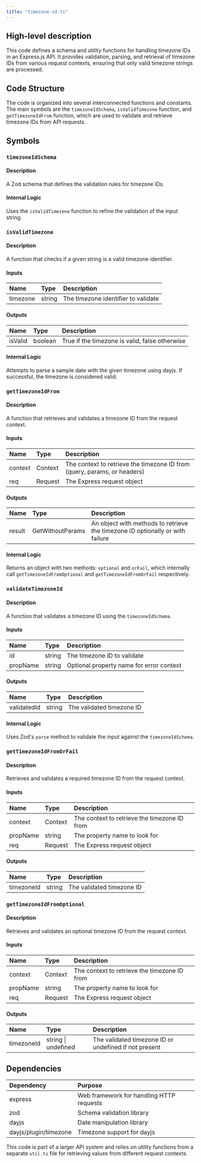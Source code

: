 ```yaml
---
title: "timezone-id.ts"
---
```


## High-level description
This code defines a schema and utility functions for handling timezone IDs in an Express.js API. It provides validation, parsing, and retrieval of timezone IDs from various request contexts, ensuring that only valid timezone strings are processed.

## Code Structure
The code is organized into several interconnected functions and constants. The main symbols are the `timezoneIdSchema`, `isValidTimezone` function, and `getTimezoneIdFrom` function, which are used to validate and retrieve timezone IDs from API requests.

## Symbols

### `timezoneIdSchema`
#### Description
A Zod schema that defines the validation rules for timezone IDs.

#### Internal Logic
Uses the `isValidTimezone` function to refine the validation of the input string.

### `isValidTimezone`
#### Description
A function that checks if a given string is a valid timezone identifier.

#### Inputs
| Name | Type | Description |
|:-----|:-----|:------------|
| timezone | string | The timezone identifier to validate |

#### Outputs
| Name | Type | Description |
|:-----|:-----|:------------|
| isValid | boolean | True if the timezone is valid, false otherwise |

#### Internal Logic
Attempts to parse a sample date with the given timezone using dayjs. If successful, the timezone is considered valid.

### `getTimezoneIdFrom`
#### Description
A function that retrieves and validates a timezone ID from the request context.

#### Inputs
| Name | Type | Description |
|:-----|:-----|:------------|
| context | Context | The context to retrieve the timezone ID from (query, params, or headers) |
| req | Request | The Express request object |

#### Outputs
| Name | Type | Description |
|:-----|:-----|:------------|
| result | GetWithoutParams | An object with methods to retrieve the timezone ID optionally or with failure |

#### Internal Logic
Returns an object with two methods: `optional` and `orFail`, which internally call `getTimezoneIdFromOptional` and `getTimezoneIdFromOrFail` respectively.

### `validateTimezoneId`
#### Description
A function that validates a timezone ID using the `timezoneIdSchema`.

#### Inputs
| Name | Type | Description |
|:-----|:-----|:------------|
| id | string | The timezone ID to validate |
| propName | string | Optional property name for error context |

#### Outputs
| Name | Type | Description |
|:-----|:-----|:------------|
| validatedId | string | The validated timezone ID |

#### Internal Logic
Uses Zod's `parse` method to validate the input against the `timezoneIdSchema`.

### `getTimezoneIdFromOrFail`
#### Description
Retrieves and validates a required timezone ID from the request context.

#### Inputs
| Name | Type | Description |
|:-----|:-----|:------------|
| context | Context | The context to retrieve the timezone ID from |
| propName | string | The property name to look for |
| req | Request | The Express request object |

#### Outputs
| Name | Type | Description |
|:-----|:-----|:------------|
| timezoneId | string | The validated timezone ID |

### `getTimezoneIdFromOptional`
#### Description
Retrieves and validates an optional timezone ID from the request context.

#### Inputs
| Name | Type | Description |
|:-----|:-----|:------------|
| context | Context | The context to retrieve the timezone ID from |
| propName | string | The property name to look for |
| req | Request | The Express request object |

#### Outputs
| Name | Type | Description |
|:-----|:-----|:------------|
| timezoneId | string \| undefined | The validated timezone ID or undefined if not present |

## Dependencies
| Dependency | Purpose |
|:-----------|:--------|
| express | Web framework for handling HTTP requests |
| zod | Schema validation library |
| dayjs | Date manipulation library |
| dayjs/plugin/timezone | Timezone support for dayjs |

This code is part of a larger API system and relies on utility functions from a separate `util.ts` file for retrieving values from different request contexts.